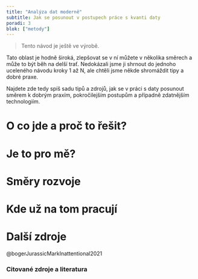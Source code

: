 ```yaml
---
title: "Analýza dat moderně"
subtitle: Jak se posunout v postupech práce s kvanti daty
poradi: 3
blok: ["metody"]
---
```


> Tento návod je ještě ve výrobě.

:::{.callout-tip}

Tato oblast je hodně široká, zlepšovat se v ní můžete v několika směrech a může to být běh na delší trať. Nedokázali jsme ji shrnout do jednoho uceleného návodu kroky 1 až N, ale chtěli jsme někde shromáždit tipy a dobré praxe.

Najdete zde tedy spíš sadu tipů a zdrojů, jak se v práci s daty posunout směrem k dobrým praxím, pokročilejším postupům a případně zdatnějším technologiím.

:::

# O co jde a proč to řešit?

# Je to pro mě? 

# Směry rozvoje

## 

# Kde už na tom pracují

# Další zdroje

@bogerJurassicMarkInattentional2021

### Citované zdroje a literatura

:::{#refs}
:::


